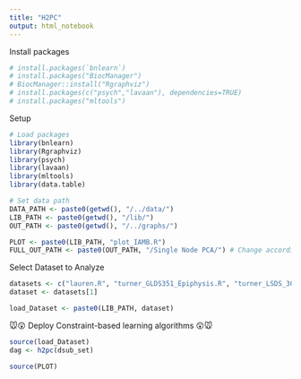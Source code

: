 ```yaml
---
title: "H2PC"
output: html_notebook
---
```



Install packages
```r
# install.packages(`bnlearn`)
# install.packages("BiocManager")
# BiocManager::install("Rgraphviz")
# install.packages(c("psych","lavaan"), dependencies=TRUE)
# install.packages("mltools")

```


Setup
```r
# Load packages
library(bnlearn)
library(Rgraphviz)
library(psych)
library(lavaan)
library(mltools)
library(data.table)

# Set data path
DATA_PATH <- paste0(getwd(), "/../data/")
LIB_PATH <- paste0(getwd(), "/lib/")
OUT_PATH <- paste0(getwd(), "/../graphs/")

PLOT <- paste0(LIB_PATH, "plot_IAMB.R")
FULL_OUT_PATH <- paste0(OUT_PATH, "/Single Node PCA/") # Change accordingly
```

Select Dataset to Analyze
```r
datasets <- c("lauren.R", "turner_GLDS351_Epiphysis.R", "turner_LSDS_30.R", "ko.R", "alwood_LSDS_15.R")
dataset <- datasets[1]

load_Dataset <- paste0(LIB_PATH, dataset)
```


🐭😲 Deploy Constraint-based learning algorithms 😲🐭
```r
source(load_Dataset)
dag <- h2pc(dsub_set)

source(PLOT)
```